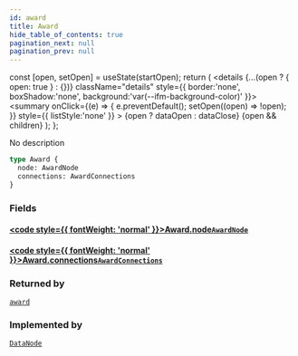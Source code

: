 ```yaml
---
id: award
title: Award
hide_table_of_contents: true
pagination_next: null
pagination_prev: null
---
```







  const [open, setOpen] = useState(startOpen);
  return (
    <details {...(open ? { open: true } : {})} className="details" style={{ border:'none', boxShadow:'none', background:'var(--ifm-background-color)' }}>
      <summary
        onClick={(e) => {
          e.preventDefault();
          setOpen((open) => !open);
        }}
        style={{ listStyle:'none' }}
      >
      {open ? dataOpen : dataClose}
      </summary>
      {open && children}
    </details>
  );
};




No description


```graphql
type Award {
  node: AwardNode
  connections: AwardConnections
}
```




### Fields

#### [<code style={{ fontWeight: 'normal' }}>Award.<b>node</b></code>](#)<Bullet />[`AwardNode`](/cris/objects/award-node) <Badge class="secondary" text="object"/>
> 
> 

#### [<code style={{ fontWeight: 'normal' }}>Award.<b>connections</b></code>](#)<Bullet />[`AwardConnections`](/cris/objects/award-connections) <Badge class="secondary" text="object"/>
> 
> 



### Returned by

[`award`](/cris/queries/award)  <Badge class="secondary" text="query"/>

### Implemented by

[`DataNode`](/cris/unions/data-node)  <Badge class="secondary" text="union"/>

